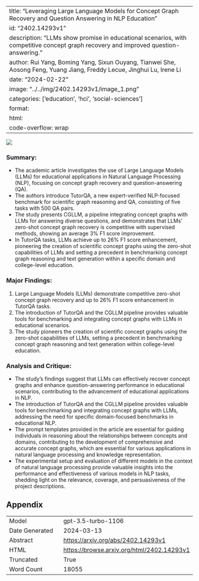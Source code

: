 
---
title: "Leveraging Large Language Models for Concept Graph Recovery and Question Answering in NLP Education"
id: "2402.14293v1"
description: "LLMs show promise in educational scenarios, with competitive concept graph recovery and improved question-answering."
author: Rui Yang, Boming Yang, Sixun Ouyang, Tianwei She, Aosong Feng, Yuang Jiang, Freddy Lecue, Jinghui Lu, Irene Li
date: "2024-02-22"
image: "../../img/2402.14293v1/image_1.png"
categories: ['education', 'hci', 'social-sciences']
format:
  html:
    code-overflow: wrap
---

![](../../img/2402.14293v1/image_1.png)

### Summary:
- The academic article investigates the use of Large Language Models (LLMs) for educational applications in Natural Language Processing (NLP), focusing on concept graph recovery and question-answering (QA).
- The authors introduce TutorQA, a new expert-verified NLP-focused benchmark for scientific graph reasoning and QA, consisting of five tasks with 500 QA pairs.
- The study presents CGLLM, a pipeline integrating concept graphs with LLMs for answering diverse questions, and demonstrates that LLMs' zero-shot concept graph recovery is competitive with supervised methods, showing an average 3% F1 score improvement.
- In TutorQA tasks, LLMs achieve up to 26% F1 score enhancement, pioneering the creation of scientific concept graphs using the zero-shot capabilities of LLMs and setting a precedent in benchmarking concept graph reasoning and text generation within a specific domain and college-level education.

### Major Findings:
1. Large Language Models (LLMs) demonstrate competitive zero-shot concept graph recovery and up to 26% F1 score enhancement in TutorQA tasks.
2. The introduction of TutorQA and the CGLLM pipeline provides valuable tools for benchmarking and integrating concept graphs with LLMs in educational scenarios.
3. The study pioneers the creation of scientific concept graphs using the zero-shot capabilities of LLMs, setting a precedent in benchmarking concept graph reasoning and text generation within college-level education.

### Analysis and Critique:
- The study's findings suggest that LLMs can effectively recover concept graphs and enhance question-answering performance in educational scenarios, contributing to the advancement of educational applications in NLP.
- The introduction of TutorQA and the CGLLM pipeline provides valuable tools for benchmarking and integrating concept graphs with LLMs, addressing the need for specific domain-focused benchmarks in educational NLP.
- The prompt templates provided in the article are essential for guiding individuals in reasoning about the relationships between concepts and domains, contributing to the development of comprehensive and accurate concept graphs, which are essential for various applications in natural language processing and knowledge representation.
- The experimental setup and evaluation of different models in the context of natural language processing provide valuable insights into the performance and effectiveness of various models in NLP tasks, shedding light on the relevance, coverage, and persuasiveness of the project descriptions.

## Appendix

|          |          |
|----------|----------|
| Model     | gpt-3.5-turbo-1106       |
| Date Generated     | 2024-03-13       |
| Abstract | [https://arxiv.org/abs/2402.14293v1](https://arxiv.org/abs/2402.14293v1)        |
| HTML     | [https://browse.arxiv.org/html/2402.14293v1](https://browse.arxiv.org/html/2402.14293v1)       |
| Truncated       | True       |
| Word Count       | 18055       |